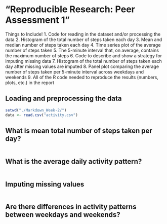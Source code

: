 "Reproducible Research: Peer Assessment 1"
==========================================

Things to Include!
1. Code for reading in the dataset and/or processing the data
2. Histogram of the total number of steps taken each day
3. Mean and median number of steps taken each day
4. Time series plot of the average number of steps taken
5. The 5-minute interval that, on average, contains the maximum number of steps
6. Code to describe and show a strategy for imputing missing data
7. Histogram of the total number of steps taken each day after missing values are imputed
8. Panel plot comparing the average number of steps taken per 5-minute interval across weekdays and weekends
9. All of the R code needed to reproduce the results (numbers, plots, etc.) in the report


## Loading and preprocessing the data
```r
setwd("./Markdown_Week-2/")
data <- read.csv("activity.csv")

```


## What is mean total number of steps taken per day?
```r


```


## What is the average daily activity pattern?
```r


```


## Imputing missing values
```r


```


## Are there differences in activity patterns between weekdays and weekends?
```r


```

